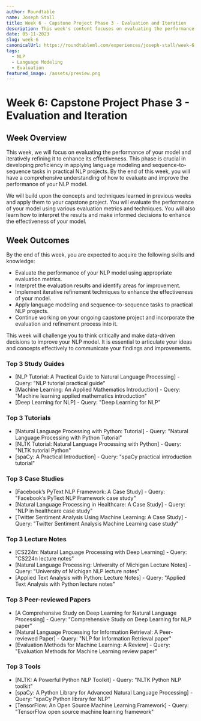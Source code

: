 ```yaml
---
author: Roundtable
name: Joseph Stall
title: Week 6 - Capstone Project Phase 3 - Evaluation and Iteration
description: This week's content focuses on evaluating the performance of a language modeling and sequence-to-sequence NLP model and iteratively refining it to enhance its effectiveness. It covers evaluation metrics, interpreting results, iterative refinement techniques, and applying language modeling to practical NLP projects. The content also emphasizes the ongoing capstone project and the importance of effectively communicating findings and improvements.
date: 05-11-2023
slug: week-6
canonicalUrl: https://roundtableml.com/experiences/joseph-stall/week-6
tags:
  - NLP
  - Language Modeling
  - Evaluation
featured_image: /assets/preview.png
---
```


# Week 6: Capstone Project Phase 3 - Evaluation and Iteration

## Week Overview

This week, we will focus on evaluating the performance of your model and iteratively refining it to enhance its effectiveness. This phase is crucial in developing proficiency in applying language modeling and sequence-to-sequence tasks in practical NLP projects. By the end of this week, you will have a comprehensive understanding of how to evaluate and improve the performance of your NLP model.

We will build upon the concepts and techniques learned in previous weeks and apply them to your capstone project. You will evaluate the performance of your model using various evaluation metrics and techniques. You will also learn how to interpret the results and make informed decisions to enhance the effectiveness of your model.

## Week Outcomes

By the end of this week, you are expected to acquire the following skills and knowledge:

- Evaluate the performance of your NLP model using appropriate evaluation metrics.
- Interpret the evaluation results and identify areas for improvement.
- Implement iterative refinement techniques to enhance the effectiveness of your model.
- Apply language modeling and sequence-to-sequence tasks to practical NLP projects.
- Continue working on your ongoing capstone project and incorporate the evaluation and refinement process into it.

This week will challenge you to think critically and make data-driven decisions to improve your NLP model. It is essential to articulate your ideas and concepts effectively to communicate your findings and improvements.

### Top 3 Study Guides

- [NLP Tutorial: A Practical Guide to Natural Language Processing] - Query: "NLP tutorial practical guide"
- [Machine Learning: An Applied Mathematics Introduction] - Query: "Machine learning applied mathematics introduction"
- [Deep Learning for NLP] - Query: "Deep Learning for NLP"

### Top 3 Tutorials

- [Natural Language Processing with Python: Tutorial] - Query: "Natural Language Processing with Python Tutorial"
- [NLTK Tutorial: Natural Language Processing with Python] - Query: "NLTK tutorial Python"
- [spaCy: A Practical Introduction] - Query: "spaCy practical introduction tutorial"

### Top 3 Case Studies

- [Facebook’s PyText NLP Framework: A Case Study] - Query: "Facebook’s PyText NLP Framework case study"
- [Natural Language Processing in Healthcare: A Case Study] - Query: "NLP in healthcare case study"
- [Twitter Sentiment Analysis Using Machine Learning: A Case Study] - Query: "Twitter Sentiment Analysis Machine Learning case study"

### Top 3 Lecture Notes

- [CS224n: Natural Language Processing with Deep Learning] - Query: "CS224n lecture notes"
- [Natural Language Processing: University of Michigan Lecture Notes] - Query: "University of Michigan NLP lecture notes"
- [Applied Text Analysis with Python: Lecture Notes] - Query: "Applied Text Analysis with Python lecture notes"

### Top 3 Peer-reviewed Papers

- [A Comprehensive Study on Deep Learning for Natural Language Processing] - Query: "Comprehensive Study on Deep Learning for NLP paper"
- [Natural Language Processing for Information Retrieval: A Peer-reviewed Paper] - Query: "NLP for Information Retrieval paper"
- [Evaluation Methods for Machine Learning: A Review] - Query: "Evaluation Methods for Machine Learning review paper"

### Top 3 Tools

- [NLTK: A Powerful Python NLP Toolkit] - Query: "NLTK Python NLP toolkit"
- [spaCy: A Python Library for Advanced Natural Language Processing] - Query: "spaCy Python library for NLP"
- [TensorFlow: An Open Source Machine Learning Framework] - Query: "TensorFlow open source machine learning framework"
